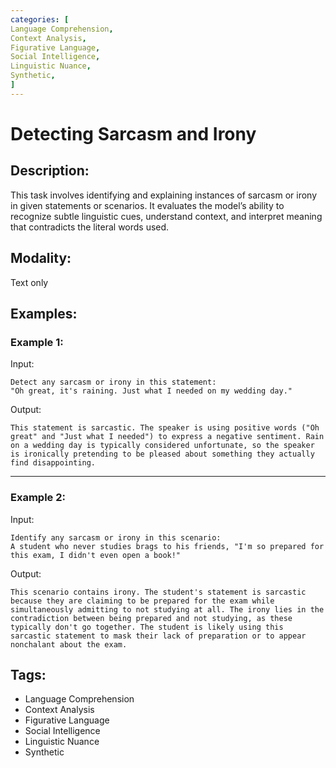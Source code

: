 ```yaml
---
categories: [
Language Comprehension,
Context Analysis,
Figurative Language,
Social Intelligence,
Linguistic Nuance,
Synthetic,
]
---
```


# Detecting Sarcasm and Irony

## Description:
This task involves identifying and explaining instances of sarcasm or irony in given statements or scenarios. It evaluates the model's ability to recognize subtle linguistic cues, understand context, and interpret meaning that contradicts the literal words used.

## Modality:
Text only

## Examples:

### Example 1:

Input:

```
Detect any sarcasm or irony in this statement:
"Oh great, it's raining. Just what I needed on my wedding day."
```

Output:

```
This statement is sarcastic. The speaker is using positive words ("Oh great" and "Just what I needed") to express a negative sentiment. Rain on a wedding day is typically considered unfortunate, so the speaker is ironically pretending to be pleased about something they actually find disappointing.
```

---

### Example 2:

Input:

```
Identify any sarcasm or irony in this scenario:
A student who never studies brags to his friends, "I'm so prepared for this exam, I didn't even open a book!"
```

Output:

```
This scenario contains irony. The student's statement is sarcastic because they are claiming to be prepared for the exam while simultaneously admitting to not studying at all. The irony lies in the contradiction between being prepared and not studying, as these typically don't go together. The student is likely using this sarcastic statement to mask their lack of preparation or to appear nonchalant about the exam.
```

## Tags:
- Language Comprehension
- Context Analysis
- Figurative Language
- Social Intelligence
- Linguistic Nuance
- Synthetic